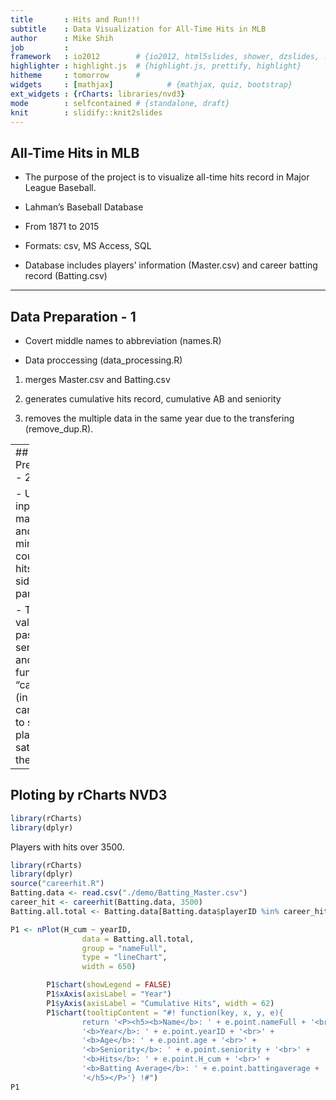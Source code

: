 ```yaml
---
title       : Hits and Run!!!
subtitle    : Data Visualization for All-Time Hits in MLB
author      : Mike Shih
job         : 
framework   : io2012        # {io2012, html5slides, shower, dzslides, ...}
highlighter : highlight.js  # {highlight.js, prettify, highlight}
hitheme     : tomorrow      # 
widgets     : [mathjax]            # {mathjax, quiz, bootstrap}
ext_widgets : {rCharts: libraries/nvd3}
mode        : selfcontained # {standalone, draft}
knit        : slidify::knit2slides
--- 
```

## All-Time Hits in MLB
- The purpose of the project is to visualize all-time hits record in Major League Baseball.

- Lahman’s Baseball Database

- From 1871 to 2015

- Formats: csv, MS Access, SQL

- Database includes players' information (Master.csv) and career batting record (Batting.csv)

---

## Data Preparation - 1

- Covert middle names to abbreviation (names.R)

- Data proccessing (data_processing.R) 

1. merges Master.csv and Batting.csv
        
2. generates cumulative hits record, cumulative AB and seniority

3. removes the multiple data in the same year due to the transfering (remove_dup.R).   

---
## Data Preparation - 2

- User will input the maximum and minimun counts of hits on the sidebar panel. 

- The input values will pass to server.R and use funtion "careerhit" (in careerhit.R) to select players satisfied the criteria. 

---
## Ploting by rCharts NVD3

```r
library(rCharts)
library(dplyr)
```

Players with hits over 3500.

```r
library(rCharts)
library(dplyr)
source("careerhit.R")
Batting.data <- read.csv("./demo/Batting_Master.csv")
career_hit <- careerhit(Batting.data, 3500) 
Batting.all.total <- Batting.data[Batting.data$playerID %in% career_hit$playerID, ]

P1 <- nPlot(H_cum ~ yearID,
                data = Batting.all.total,
                group = "nameFull",
                type = "lineChart", 
                width = 650)

        P1$chart(showLegend = FALSE)
        P1$xAxis(axisLabel = "Year")
        P1$yAxis(axisLabel = "Cumulative Hits", width = 62)
        P1$chart(tooltipContent = "#! function(key, x, y, e){
                return '<P><h5><b>Name</b>: ' + e.point.nameFull + '<br>' +
                '<b>Year</b>: ' + e.point.yearID + '<br>' +
                '<b>Age</b>: ' + e.point.age + '<br>' +
                '<b>Seniority</b>: ' + e.point.seniority + '<br>' +
                '<b>Hits</b>: ' + e.point.H_cum + '<br>' +
                '<b>Batting Average</b>: ' + e.point.battingaverage + '<br>' +
                '</h5></P>'} !#")
P1

```

